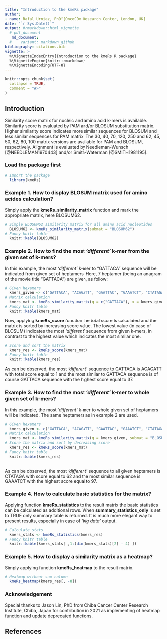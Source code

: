 ```yaml
---
title: "Introduction to the kmeRs package"
author:
- name: Rafal Urniaz, PhD^[OncoCDx Research Center, London, UK]
date: "`r Sys.Date()`"
output: #rmarkdown::html_vignette
  # pdf_document
   md_document:
  #    variant: markdown_github
bibliography: citations.bib
vignette: >
  %\VignetteIndexEntry{Introduction to the kmeRs R package}
  %\VignetteEngine{knitr::rmarkdown}
  %\VignetteEncoding{UTF-8}
---
```


```r
knitr::opts_chunk$set(
  collapse = TRUE,
  comment = "#>"
)
```
## Introduction

Similarity score matrix for nucleic and amino acid k-mers is available. Similarity score is evaluated by PAM and/or BLOSUM substitution matrix. Higher similarity score indicates more similar sequences for BLOSUM and less similar sequences for PAM matrix. The 30, 40, 70, 120, 250 and 62, 45, 50, 62, 80, 100 matrix versions are available for PAM and BLOSUM, respectively. Alignment is evaluated by Needleman-Wunsch [@NEEDLEMAN1970443] and/or Smith-Waterman  [@SMITH1981195]. 

### Load the package first
   
```r
# Import the package 
  library(kmeRs)
```

### Example 1. How to display BLOSUM matrix used for amino acides calculation?

Simply apply the **kmeRs_similarity_matrix** function and mark the appropriate matrix, here BLOSUM62.  

```r
# Simple BLOSUM62 similarity matrix for all amino acid nucleotides
  BLOSUM62 <- kmeRs_similarity_matrix(submat = "BLOSUM62")
# Fancy knitr table
  knitr::kable(BLOSUM62)
```

### Example 2. How to find the most *'different'* k-mer from the given set of k-mers?

In this example, the most *'different'* k-mer to "GATTACA" sequence will be indicated from given set of heptamers. Here, 7 heptamer (being an anagram of the movie title "GATTACA") are given, as follow:  

```r
# Given hexamers
  kmers_given <- c("GATTACA", "ACAGATT", "GAATTAC", "GAAATCT", "CTATAGA", "GTACATA", "AACGATT")
# Matrix calculation 
  kmers_mat <- kmeRs_similarity_matrix(q = c("GATTACA"), x = kmers_given , submat = "BLOSUM62") 
# Fancy knitr table
  knitr::kable(kmers_mat) 
```

Now, applying **kmeRs_score** function the total score is calculated and the matrix is sorted by increasing score value. The lowest value (in case of BLOSUM) indicates the most *'different'* sequence from given k-mers, in contrast to the highest value which indicates the most similar one. 

```r
# Score and sort the matrix  
  kmers_res <- kmeRs_score(kmers_mat)
# Fancy knitr table
  knitr::kable(kmers_res)
```

As can be observed, the most *'different'* sequence to GATTACA is ACAGATT with total score equal to 1 and the most similar to GATTACA sequence is of course GATTACA sequence with the highest score equal to 37. 

### Example 3. How to find the most *'different'* k-mer to whole given set of k-mers? 

In this example, the most *'different'* k-mer to whole given set of heptamers will be indicated. The same heptamers as in example 2 are used. 

```r
# Given hexamers
  kmers_given <- c("GATTACA", "ACAGATT", "GAATTAC", "GAAATCT", "CTATAGA", "GTACATA", "AACGATT")
# Matrix calculation 
  kmers_mat <- kmeRs_similarity_matrix(q = kmers_given, submat = "BLOSUM62")
# Score the matrix and sort by decreasing score 
  kmers_res <- kmeRs_score(kmers_mat)
# Fancy knitr table
  knitr::kable(kmers_res)
  
```

As can be observed, the most *'different'* sequence to all given heptamers is CTATAGA with score equal to 62 and the most similar sequence is GAAATCT with the highest score equal to 97.

### Example 4. How to calculate basic statistics for the matrix?

Applying function **kmeRs_statistics** to the result matrix the basic statistics can be calculated as additional rows. When **summary_statistics_only** is set to TRUE only summary table is returned. It is much more elegant way to present results, especially in case of *'big data'* output.  

```r
# Calculate stats 
  kmers_stats <- kmeRs_statistics(kmers_res)
# Fancy knitr table
  knitr::kable(kmers_stats[ ,1:(dim(kmers_stats)[2] - 4) ])
```

### Example 5. How to display a similarity matrix as a heatmap?

Simply applying function **kmeRs_heatmap** to the result matrix.

```r
# Heatmap without sum column
  kmeRs_heatmap(kmers_res[, -8])  
```



### Acknowledgement

Special thanks to Jason Lin, PhD from Chiba Cancer Center Research Institute, Chiba, Japan for contribution in 2021 as implementing of heatmap function and update deprecated functions. 

## References
